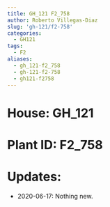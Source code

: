 ```yaml
---
title: GH_121 F2_758
author: Roberto Villegas-Diaz
slug: 'gh-121/f2-758'
categories:
  - GH121
tags:
  - F2
aliases:
  - gh_121-f2_758
  - gh-121-f2-758
  - gh121-f2758
---
```


# **House**: GH_121
# **Plant ID**: F2_758
# **Updates**: 
 - 2020-06-17: Nothing new.
